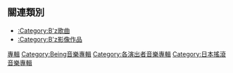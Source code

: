 == 關連類別 ==
* [[:Category:B'z歌曲|:Category:B'z歌曲]]
* [[:Category:B'z影像作品|:Category:B'z影像作品]]

{{DEFAULTSORT:B'z}}
[[Category:B'z|專輯]]
[[Category:Being音樂專輯|Category:Being音樂專輯]]
[[Category:各演出者音樂專輯|Category:各演出者音樂專輯]]
[[Category:日本搖滾音樂專輯|Category:日本搖滾音樂專輯]]